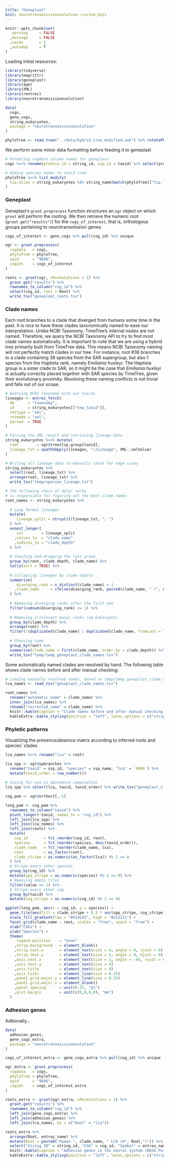 ```yaml
---
title: "Geneplast"
knit: neurotransmissionevolution::custom_knit
---
```

```r
knitr::opts_chunk$set(
   warning     = FALSE
  ,message     = FALSE
  ,cache       = 1
  ,autodep     = T
)
```

Loading initial resources:
```r
library(tidyverse)
library(magrittr)
library(geneplast)
library(ape)
library(XML)
library(rentrez)
library(neurotransmissionevolution)

data(
  cogs,
  gene_cogs,
  string_eukaryotes,
  package = "neurotransmissionevolution"
)

phyloTree <- read.tree("../data/hybrid_tree_modified.nwk") %>% rotatePhyloTree("9606")
```

We perform some minor data formatting before feeding it to geneplast
```r
# Formating cogdata column names for geneplast
cogs %<>% rename(protein_id = string_id, ssp_id = taxid) %>% select(protein_id, ssp_id, cog_id)

# Adding species names to taxid tree
phyloTree %<>% list_modify(
  tip.alias = string_eukaryotes %$% string_name[match(phyloTree[["tip.label"]], taxid)]
)
```

### Geneplast
Geneplast's `groot.preprocess` function structures an `ogr` object on which `groot` will perform the rooting. We then retrieve the numeric root (`groot.get("results")`) for the `cogs_of_interest`, that is, orthologous groups pertaining to neurotransmission genes.
```r
cogs_of_interest <- gene_cogs %>% pull(cog_id) %>% unique

ogr <- groot.preprocess(
  cogdata   = cogs,
  phyloTree = phyloTree,
  spid      = "9606",
  cogids    = cogs_of_interest
)

roots <- groot(ogr, nPermutations = 1) %>%
  groot.get("results") %>%
  rownames_to_column("cog_id") %>%
  select(cog_id, root = Root) %>%
  write_tsv("geneplast_roots.tsv")
```

### Clade names
Each root branches to a clade that diverged from humans some time in the past. It is nice to have these clades taxonomically named to ease our interpretation. Unlike NCBI Taxonomy, TimeTree's internal nodes are not named. Therefore, we query the NCBI Taxonomy API to try to find most clade names automatically. It is important to note that we are using a hybrid tree primarily built from TimeTree data. This means NCBI Taxonomy naming will not perfectly match clades in our tree. For instance, root #36 branches to a clade containing 38 species from the SAR supergroup, but also 1 species from the Haptista rank, namely _Emiliania huxleyi_. The Haptista group is a sister clade to SAR, so it might be the case that _Emiliania huxleyi_ is actually correctly placed together with SAR species by TimeTree, given their evolutionary proximity. Resolving these naming conflicts is not trivial and falls out of our scope.
```r
# Querying NCBI Taxonomy with our taxids
lineages <- entrez_fetch(
  db      = "taxonomy",
  id      = string_eukaryotes[["new_taxid"]],
  rettype = "xml",
  retmode = "xml",
  parsed  = TRUE
)

# Parsing the XML result and retrieving lineage data
string_eukaryotes %<>% mutate(
  root        = ogr@tree$tip.group[taxid],
  lineage_txt = xpathSApply(lineages, "//Lineage", XML::xmlValue)
)

# Writing all lineage data to manually check for edge cases
string_eukaryotes %>%
  select(root, lineage_txt) %>%
  arrange(root, lineage_txt) %>%
  write_tsv("temp/species_lineage.txt")

# The following chain of dplyr verbs
# is responsible for figuring out the best clade names
root_names <- string_eukaryotes %>%
  
  # Long format lineages
  mutate(
     lineage_split = strsplit(lineage_txt, "; ")
  ) %>%
  unnest_longer(
     col        = lineage_split
    ,values_to  = "clade_name"
    ,indices_to = "clade_depth"
  ) %>%
  
  # Counting and dropping the last group
  group_by(root, clade_depth, clade_name) %>%
  tally(sort = TRUE) %>%
  
  # Collapsing lineages by clade depths
  summarise(
     diverging_rank = n_distinct(clade_name) > 1
    ,clade_name     = ifelse(diverging_rank, paste0(clade_name, " (", n,")", collapse = "; "), clade_name)
  ) %>%
  
  # Removing diverging ranks after the first one
  filter(cumsum(diverging_rank) <= 1) %>%
  
  # Removing irrelevant basal ranks (eg Eukaryota)
  group_by(clade_depth) %>%
  arrange(root) %>%
  filter(!(duplicated(clade_name) | duplicated(clade_name, fromLast = TRUE)) | diverging_rank) %>%
  
  # Choosing name
  group_by(root) %>%
  summarise(clade_name = first(clade_name, order_by = clade_depth)) %>%
  write_tsv("temp/temp_geneplast_clade_names.tsv")
```

Some automatically named clades are resolved by hand. The following table shows clade names before and after manual checking:
```r
# Loading manually resolved names, based on temp/temp_geneplast_clade_names.tsv
lca_names <- read_tsv("geneplast_clade_names.tsv")

root_names %>%
  rename("automatic_name" = clade_name) %>%
  inner_join(lca_names) %>%
  rename("corrected_name" = clade_name) %>%
  knitr::kable(caption = "Clade names before and after manual checking.", booktabs = TRUE, linesep = "") %>%
  kableExtra::kable_styling(position = "left", latex_options = c("striped", "HOLD_position"))
```

### Phyletic patterns
Visualizing the presence/absence matrix according to inferred roots and species' clades
```r
lca_names %<>% rename("lca" = root)

lca_spp <- ogr@spbranches %>%
  rename("taxid" = ssp_id, "species" = ssp_name, "lca" = `9606`) %>%
  mutate(taxid_order = row_number())
  
# Saving for use in abundance computation
lca_spp %>% select(lca, taxid, taxid_order) %>% write_tsv("geneplast_clade_taxids.tsv")

cog_pam <- ogr@orthoct[,-1]

long_pam <- cog_pam %>%
  rownames_to_column("taxid") %>%
  pivot_longer(-taxid, names_to = "cog_id") %>%
  left_join(lca_spp) %>%
  left_join(lca_names) %>%
  left_join(roots) %>%
  mutate(
    cog_id       = fct_reorder(cog_id, root),
    species      = fct_reorder(species, desc(taxid_order)),
    clade_name   = fct_reorder(clade_name, lca),
    root         = as_factor(root),
    clade_stripe = as.numeric(as_factor(lca)) %% 2 == 0
  ) %>%
  # Stripe every other species
  group_by(cog_id) %>%
  mutate(spp_stripe = as.numeric(species) %% 2 == 0) %>%
  # Removing empty tiles
  filter(value == 1) %>%
  # Stripe every other cog
  group_by(taxid) %>%
  mutate(cog_stripe = as.numeric(cog_id) %% 2 == 0)

ggplot(long_pam, aes(x = cog_id, y = species)) +
  geom_tile(aes(fill = clade_stripe + 0.3 * xor(spp_stripe, cog_stripe))) +
  scale_fill_gradient(low = "#424242", high = "#212121") +
  facet_grid(clade_name ~ root, scales = "free", space = "free") +
  xlab("COGs") +
  ylab("Species") +
  theme(
     legend.position    = "none"
    ,strip.background   = element_blank()
    ,strip.text.x       = element_text(size = 4, angle = 0, vjust = 0)
    ,strip.text.y       = element_text(size = 5, angle = 0, hjust = 0)
    ,axis.text.x        = element_text(size = 3, angle = -45, vjust = 0, hjust = 0.125)
    ,axis.text.y        = element_text(size = 4)
    ,axis.title         = element_text(size = 8)
    ,axis.ticks         = element_line(size = 0.25)
    ,panel.grid.major.y = element_line(size = 0.25)
    ,panel.grid.major.x = element_blank()
    ,panel.spacing      = unit(0.25, "pt")
    ,plot.margin        = unit(c(0,0,0,0), "mm")
  )
```
\clearpage

\thispagestyle{empty}

<!-- \newgeometry{margin=0.4in} -->

\pdfpageheight=33in

\begin{figure}[p]

\caption{Presence of orthologous groups in species. The horizontal axis is grouped according to assigned roots. The vertical axis is grouped by clades. A checkerboard pattern is superimposed to aid visualization.}\label{fig:phyletic_patterns}

{\centering \includegraphics[height=31in, width=7in]{figs/analysis.geneplast.phyletic_patterns-1} }

\end{figure}

\clearpage

<!-- \restoregeometry -->

\pdfpageheight=11in

### Adhesion genes
Aditionally...
```r
data(
  adhesion_genes,
  gene_cogs_extra,
  package = "neurotransmissionevolution"
)

cogs_of_interest_extra <- gene_cogs_extra %>% pull(cog_id) %>% unique

ogr_extra <- groot.preprocess(
  cogdata   = cogs,
  phyloTree = phyloTree,
  spid      = "9606",
  cogids    = cogs_of_interest_extra
)

roots_extra <- groot(ogr_extra, nPermutations = 1) %>%
  groot.get("results") %>%
  rownames_to_column("cog_id") %>%
  left_join(gene_cogs_extra) %>%
  left_join(adhesion_genes) %>%
  left_join(lca_names, by = c("Root" = "lca"))
```
```r
roots_extra %>%
  arrange(Root, entrez_name) %>%
  mutate(Root = paste0("Human-", clade_name, " LCA (#", Root,")")) %>%
  select("String ID" = string_id, "COG" = cog_id, "Symbol" = entrez_name, Root) %>%
  knitr::kable(caption = "Adhesion genes in the neural system (KEGG Pathway hsa04514).", booktabs = TRUE, linesep = "") %>%
  kableExtra::kable_styling(position = "left", latex_options = c("striped", "HOLD_position"))
```
